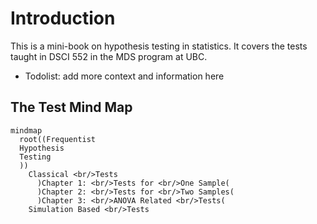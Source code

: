 <!-- Google tag (gtag.js) -->
<script async src="https://www.googletagmanager.com/gtag/js?id=G-DZWGQVJSHE"></script>
<script>
  window.dataLayer = window.dataLayer || [];
  function gtag(){dataLayer.push(arguments);}
  gtag('js', new Date());

  gtag('config', 'G-DZWGQVJSHE');
</script>

# Introduction {.unnumbered}

This is a mini-book on hypothesis testing in statistics. It covers the tests taught in DSCI 552 in the MDS program at UBC.

-   Todolist: add more context and information here

## The Test Mind Map

::: {#fig-test-mindmap}
```mermaid
mindmap
  root((Frequentist
  Hypothesis 
  Testing
  ))
    Classical <br/>Tests
      )Chapter 1: <br/>Tests for <br/>One Sample(
      )Chapter 2: <br/>Tests for <br/>Two Samples(
      )Chapter 3: <br/>ANOVA Related <br/>Tests(
    Simulation Based <br/>Tests
```
:::

